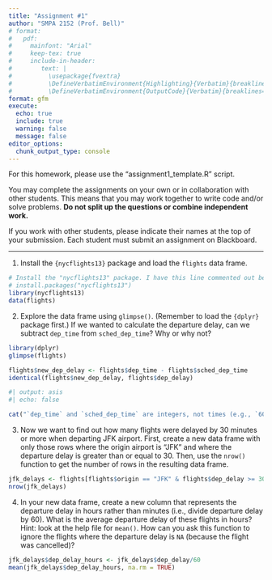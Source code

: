 ```yaml
---
title: "Assignment #1"
author: "SMPA 2152 (Prof. Bell)"
# format:
#   pdf:
#     mainfont: "Arial"
#     keep-tex: true
#     include-in-header: 
#        text: |
#          \usepackage{fvextra}
#          \DefineVerbatimEnvironment{Highlighting}{Verbatim}{breaklines=true, breakanywhere=true, breaksymbol=, breakanywheresymbolpre=,commandchars=\\\{\}}
#          \DefineVerbatimEnvironment{OutputCode}{Verbatim}{breaklines=true, breakanywhere=true, breaksymbol=, breakanywheresymbolpre=,commandchars=\\\{\}}
format: gfm
execute:
  echo: true
  include: true
  warning: false
  message: false
editor_options: 
  chunk_output_type: console
---
```

\vspace{-3em}

For this homework, please use the "assignment1_template.R" script.

You may complete the assignments on your own or in collaboration with other students. This means that you may work together to write code and/or solve problems. **Do not split up the questions or combine independent work.**

If you work with other students, please indicate their names at the top of your submission. Each student must submit an assignment on Blackboard.
\vspace{-1em}

---

1. Install the `{nycflights13}` package and load the `flights` data frame.

```r
# Install the "nycflights13" package. I have this line commented out because I only need to install the package once.
# install.packages("nycflights13")
library(nycflights13)
data(flights)
```

2. Explore the data frame using `glimpse()`. (Remember to load the `{dplyr}` package first.) If we wanted to calculate the departure delay, can we subtract `dep_time` from `sched_dep_time`? Why or why not?

```r
library(dplyr)
glimpse(flights)
```

```r
flights$new_dep_delay <- flights$dep_time - flights$sched_dep_time
identical(flights$new_dep_delay, flights$dep_delay)
```

```r
#| output: asis
#| echo: false

cat("`dep_time` and `sched_dep_time` are integers, not times (e.g., `600-557` is `43`, not `3` minutes).")
```

3. Now we want to find out how many flights were delayed by 30 minutes or more when departing JFK airport. First, create a new data frame with only those rows where the origin airport is "JFK" and where the departure delay is greater than or equal to 30. Then, use the `nrow()` function to get the number of rows in the resulting data frame.

```r
jfk_delays <- flights[flights$origin == "JFK" & flights$dep_delay >= 30,]
nrow(jfk_delays)
```

4. In your new data frame, create a new column that represents the departure delay in hours rather than minutes (i.e., divide departure delay by 60). What is the average departure delay of these flights in hours? Hint: look at the help file for `mean()`. How can you ask this function to ignore the flights where the departure delay is `NA` (because the flight was cancelled)?

```r
jfk_delays$dep_delay_hours <- jfk_delays$dep_delay/60
mean(jfk_delays$dep_delay_hours, na.rm = TRUE)
```

